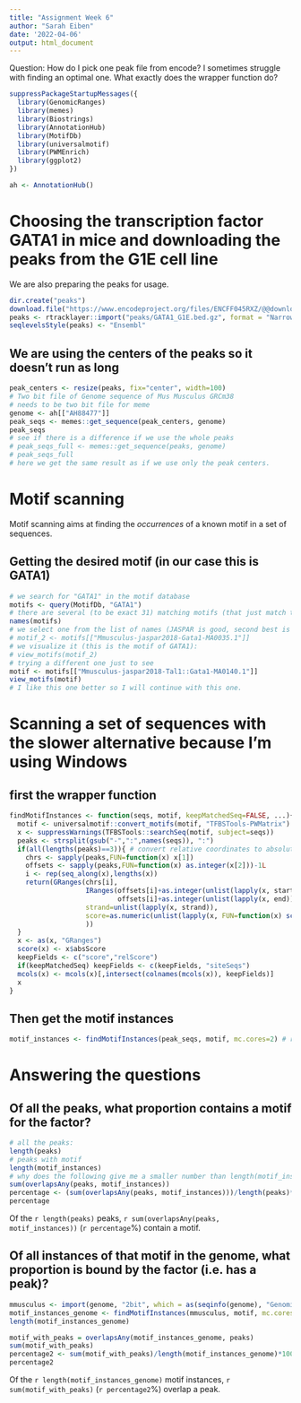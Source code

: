 ---
title: "Assignment Week 6"
author: "Sarah Eiben"
date: '2022-04-06'
output: html_document
---

Question: How do I pick one peak file from encode? I sometimes struggle with finding an optimal one.
What exactly does the wrapper function do?


```{r}
suppressPackageStartupMessages({
  library(GenomicRanges)
  library(memes)
  library(Biostrings)
  library(AnnotationHub)
  library(MotifDb)
  library(universalmotif)
  library(PWMEnrich)
  library(ggplot2)
})

ah <- AnnotationHub()
```

# Choosing the transcription factor GATA1 in mice and downloading the peaks from the G1E cell line

We are also preparing the peaks for usage.

```{r}
dir.create("peaks")
download.file("https://www.encodeproject.org/files/ENCFF045RXZ/@@download/ENCFF045RXZ.bed.gz", "peaks/GATA1_G1E.bed.gz")
peaks <- rtracklayer::import("peaks/GATA1_G1E.bed.gz", format = "NarrowPeak")
seqlevelsStyle(peaks) <- "Ensembl"
```

## We are using the centers of the peaks so it doesn't run as long

```{r}
peak_centers <- resize(peaks, fix="center", width=100)
# Two bit file of Genome sequence of Mus Musculus GRCm38
# needs to be two bit file for meme
genome <- ah[["AH88477"]]
peak_seqs <- memes::get_sequence(peak_centers, genome)
peak_seqs
# see if there is a difference if we use the whole peaks
# peak_seqs_full <- memes::get_sequence(peaks, genome)
# peak_seqs_full
# here we get the same result as if we use only the peak centers.
```

# Motif scanning

Motif scanning aims at finding the _occurrences_ of a known motif in a set of sequences.

## Getting the desired motif (in our case this is GATA1)

```{r}
# we search for "GATA1" in the motif database
motifs <- query(MotifDb, "GATA1")
# there are several (to be exact 31) matching motifs (that just match the word GATA1):
names(motifs)
# we select one from the list of names (JASPAR is good, second best is HOCOMOCO):
# motif_2 <- motifs[["Mmusculus-jaspar2018-Gata1-MA0035.1"]]
# we visualize it (this is the motif of GATA1):
# view_motifs(motif_2)
# trying a different one just to see
motif <- motifs[["Mmusculus-jaspar2018-Tal1::Gata1-MA0140.1"]]
view_motifs(motif)
# I like this one better so I will continue with this one.
```

# Scanning a set of sequences with the slower alternative because I'm using Windows

## first the wrapper function

```{r}
findMotifInstances <- function(seqs, motif, keepMatchedSeq=FALSE, ...){
  motif <- universalmotif::convert_motifs(motif, "TFBSTools-PWMatrix")
  x <- suppressWarnings(TFBSTools::searchSeq(motif, subject=seqs))
  peaks <- strsplit(gsub("-",":",names(seqs)), ":")
  if(all(lengths(peaks)==3)){ # convert relative coordinates to absolute
    chrs <- sapply(peaks,FUN=function(x) x[1])
    offsets <- sapply(peaks,FUN=function(x) as.integer(x[2]))-1L
    i <- rep(seq_along(x),lengths(x))
    return(GRanges(chrs[i], 
                   IRanges(offsets[i]+as.integer(unlist(lapply(x, start))),
                           offsets[i]+as.integer(unlist(lapply(x, end)))),
                   strand=unlist(lapply(x, strand)),
                   score=as.numeric(unlist(lapply(x, FUN=function(x) score(x))))
                   ))
  }
  x <- as(x, "GRanges")
  score(x) <- x$absScore
  keepFields <- c("score","relScore")
  if(keepMatchedSeq) keepFields <- c(keepFields, "siteSeqs")
  mcols(x) <- mcols(x)[,intersect(colnames(mcols(x)), keepFields)]
  x
}
```

## Then get the motif instances

```{r}
motif_instances <- findMotifInstances(peak_seqs, motif, mc.cores=2) # running with 2 threads
```

# Answering the questions
## Of all the peaks, what proportion contains a motif for the factor?

```{r}
# all the peaks:
length(peaks)
# peaks with motif
length(motif_instances)
# why does the following give me a smaller number than length(motif_instances)? shouldn't it be the same?
sum(overlapsAny(peaks, motif_instances))
percentage <- (sum(overlapsAny(peaks, motif_instances)))/length(peaks)*100
percentage
```
Of  the `r length(peaks)` peaks, `r sum(overlapsAny(peaks, motif_instances))` (`r percentage`%) contain a motif.

## Of all instances of that motif in the genome, what proportion is bound by the factor (i.e. has a peak)?

```{r}
mmusculus <- import(genome, "2bit", which = as(seqinfo(genome), "GenomicRanges"))
motif_instances_genome <- findMotifInstances(mmusculus, motif, mc.cores=2)
length(motif_instances_genome)
```

```{r}
motif_with_peaks = overlapsAny(motif_instances_genome, peaks)
sum(motif_with_peaks)
percentage2 <- sum(motif_with_peaks)/length(motif_instances_genome)*100
percentage2
```

Of the `r length(motif_instances_genome)` motif instances, `r sum(motif_with_peaks)` (`r percentage2`%) overlap a peak.
